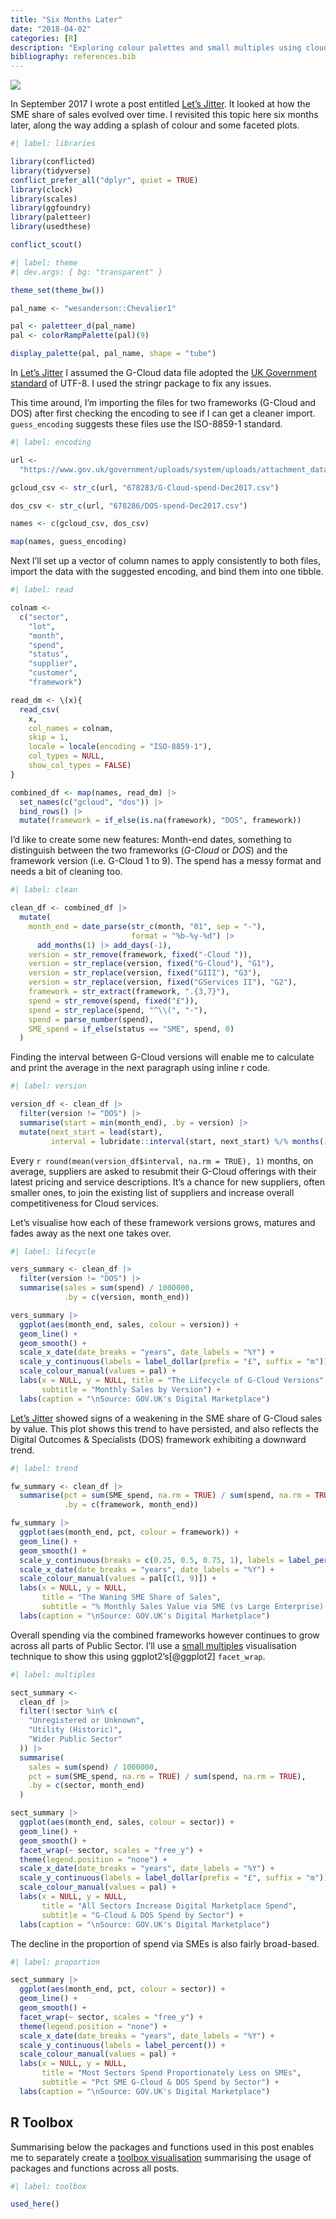 ```yaml
---
title: "Six Months Later"
date: "2018-04-02"
categories: [R]
description: "Exploring colour palettes and small multiples using cloud services spend data"
bibliography: references.bib
---
```


![](feature.gif){fig-alt="A silhouette of the Houses of Parliament and three clouds in Spring colours, e.g. yellow and green. Flowers shoot up from the word \"Spring\"."}

In September 2017 I wrote a post entitled [Let's Jitter](/project/jitter). It looked at how the SME share of sales evolved over time. I revisited this topic here six months later, along the way adding a splash of colour and some faceted plots.

```r
#| label: libraries

library(conflicted)
library(tidyverse)
conflict_prefer_all("dplyr", quiet = TRUE)
library(clock)
library(scales)
library(ggfoundry)
library(paletteer)
library(usedthese)

conflict_scout()
```

```r
#| label: theme
#| dev.args: { bg: "transparent" }

theme_set(theme_bw())

pal_name <- "wesanderson::Chevalier1"

pal <- paletteer_d(pal_name)
pal <- colorRampPalette(pal)(9)

display_palette(pal, pal_name, shape = "tube")
```

In [Let's Jitter](/project/jitter) I assumed the G-Cloud data file adopted the [UK Government standard](https://www.gov.uk/guidance/gds-api-technical-and-data-standards#use-unicode-for-encoding) of UTF-8. I used the stringr package to fix any issues.

This time around, I'm importing the files for two frameworks (G-Cloud and DOS) after first checking the encoding to see if I can get a cleaner import. `guess_encoding` suggests these files use the ISO-8859-1 standard.

```r
#| label: encoding

url <- 
  "https://www.gov.uk/government/uploads/system/uploads/attachment_data/file/"

gcloud_csv <- str_c(url, "678283/G-Cloud-spend-Dec2017.csv")

dos_csv <- str_c(url, "678286/DOS-spend-Dec2017.csv")

names <- c(gcloud_csv, dos_csv)

map(names, guess_encoding)
```

Next I'll set up a vector of column names to apply consistently to both files, import the data with the suggested encoding, and bind them into one tibble.

```r
#| label: read

colnam <-
  c("sector",
    "lot",
    "month",
    "spend",
    "status",
    "supplier",
    "customer",
    "framework")

read_dm <- \(x){
  read_csv(
    x,
    col_names = colnam,
    skip = 1,
    locale = locale(encoding = "ISO-8859-1"),
    col_types = NULL,
    show_col_types = FALSE)
}

combined_df <- map(names, read_dm) |> 
  set_names(c("gcloud", "dos")) |> 
  bind_rows() |> 
  mutate(framework = if_else(is.na(framework), "DOS", framework))
```

I'd like to create some new features: Month-end dates, something to distinguish between the two frameworks (*G-Cloud* or *DOS*) and the framework version (i.e. G-Cloud 1 to 9). The spend has a messy format and needs a bit of cleaning too.

```r
#| label: clean

clean_df <- combined_df |>
  mutate(
    month_end = date_parse(str_c(month, "01", sep = "-"), 
                           format = "%b-%y-%d") |> 
      add_months(1) |> add_days(-1),
    version = str_remove(framework, fixed("-Cloud ")),
    version = str_replace(version, fixed("G-Cloud"), "G1"),
    version = str_replace(version, fixed("GIII"), "G3"),
    version = str_replace(version, fixed("GServices II"), "G2"),
    framework = str_extract(framework, ".{3,7}"),
    spend = str_remove(spend, fixed("£")),
    spend = str_replace(spend, "^\\(", "-"),
    spend = parse_number(spend),
    SME_spend = if_else(status == "SME", spend, 0)
  )
```

Finding the interval between G-Cloud versions will enable me to calculate and print the average in the next paragraph using inline r code.

```r
#| label: version

version_df <- clean_df |>
  filter(version != "DOS") |> 
  summarise(start = min(month_end), .by = version) |> 
  mutate(next_start = lead(start),
         interval = lubridate::interval(start, next_start) %/% months(1))
```

Every `r round(mean(version_df$interval, na.rm = TRUE), 1)` months, on average, suppliers are asked to resubmit their G-Cloud offerings with their latest pricing and service descriptions. It's a chance for new suppliers, often smaller ones, to join the existing list of suppliers and increase overall competitiveness for Cloud services.

Let's visualise how each of these framework versions grows, matures and fades away as the next one takes over.

```r
#| label: lifecycle

vers_summary <- clean_df |>
  filter(version != "DOS") |> 
  summarise(sales = sum(spend) / 1000000,
            .by = c(version, month_end))

vers_summary |> 
  ggplot(aes(month_end, sales, colour = version)) +
  geom_line() +
  geom_smooth() +
  scale_x_date(date_breaks = "years", date_labels = "%Y") +
  scale_y_continuous(labels = label_dollar(prefix = "£", suffix = "m")) +
  scale_colour_manual(values = pal) +
  labs(x = NULL, y = NULL, title = "The Lifecycle of G-Cloud Versions", 
       subtitle = "Monthly Sales by Version") + 
  labs(caption = "\nSource: GOV.UK's Digital Marketplace")
```

[Let's Jitter](/project/jitter) showed signs of a weakening in the SME share of G-Cloud sales by value. This plot shows this trend to have persisted, and also reflects the Digital Outcomes & Specialists (DOS) framework exhibiting a downward trend.

```r
#| label: trend

fw_summary <- clean_df |>
  summarise(pct = sum(SME_spend, na.rm = TRUE) / sum(spend, na.rm = TRUE),
            .by = c(framework, month_end))

fw_summary |> 
  ggplot(aes(month_end, pct, colour = framework)) +
  geom_line() +
  geom_smooth() +
  scale_y_continuous(breaks = c(0.25, 0.5, 0.75, 1), labels = label_percent()) +
  scale_x_date(date_breaks = "years", date_labels = "%Y") +
  scale_colour_manual(values = pal[c(1, 9)]) +
  labs(x = NULL, y = NULL, 
       title = "The Waning SME Share of Sales", 
       subtitle = "% Monthly Sales Value via SME (vs Large Enterprise) Suppliers") + 
  labs(caption = "\nSource: GOV.UK's Digital Marketplace")
```

Overall spending via the combined frameworks however continues to grow across all parts of Public Sector. I'll use a [small multiples](https://en.wikipedia.org/wiki/Small_multiple) visualisation technique to show this using ggplot2's[@ggplot2] `facet_wrap`.

```r
#| label: multiples

sect_summary <-
  clean_df |>
  filter(!sector %in% c(
    "Unregistered or Unknown",
    "Utility (Historic)",
    "Wider Public Sector"
  )) |>
  summarise(
    sales = sum(spend) / 1000000,
    pct = sum(SME_spend, na.rm = TRUE) / sum(spend, na.rm = TRUE),
    .by = c(sector, month_end)
  )

sect_summary |> 
  ggplot(aes(month_end, sales, colour = sector)) +
  geom_line() +
  geom_smooth() +
  facet_wrap(~ sector, scales = "free_y") +
  theme(legend.position = "none") +
  scale_x_date(date_breaks = "years", date_labels = "%Y") +
  scale_y_continuous(labels = label_dollar(prefix = "£", suffix = "m")) +
  scale_colour_manual(values = pal) +
  labs(x = NULL, y = NULL, 
       title = "All Sectors Increase Digital Marketplace Spend", 
       subtitle = "G-Cloud & DOS Spend by Sector") + 
  labs(caption = "\nSource: GOV.UK's Digital Marketplace")
```

The decline in the proportion of spend via SMEs is also fairly broad-based.

```r
#| label: proportion

sect_summary |> 
  ggplot(aes(month_end, pct, colour = sector)) +
  geom_line() +
  geom_smooth() +
  facet_wrap(~ sector, scales = "free_y") +
  theme(legend.position = "none") +
  scale_x_date(date_breaks = "years", date_labels = "%Y") +
  scale_y_continuous(labels = label_percent()) +
  scale_colour_manual(values = pal) +
  labs(x = NULL, y = NULL, 
       title = "Most Sectors Spend Proportionately Less on SMEs", 
       subtitle = "Pct SME G-Cloud & DOS Spend by Sector") + 
  labs(caption = "\nSource: GOV.UK's Digital Marketplace")
```

## R Toolbox

Summarising below the packages and functions used in this post enables me to separately create a [toolbox visualisation](/project/box) summarising the usage of packages and functions across all posts.

```r
#| label: toolbox

used_here()
```
